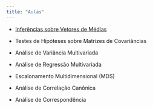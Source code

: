 ---
title: "Aulas"
---

- [Inferências sobre Vetores de Médias](/aulas/Inferencias_Medias/Teste_medias.html "Inferências sobre Vetores de Médias"){aria-label="Inferências sobre Vetores de Médias"}

- Testes de Hipóteses sobre Matrizes de Covariâncias

- Análise de Variância Multivariada

- Análise de Regressão Multivariada

- Escalonamento Multidimensional (MDS)

- Análise de Correlação Canônica

- Análise de Correspondência
